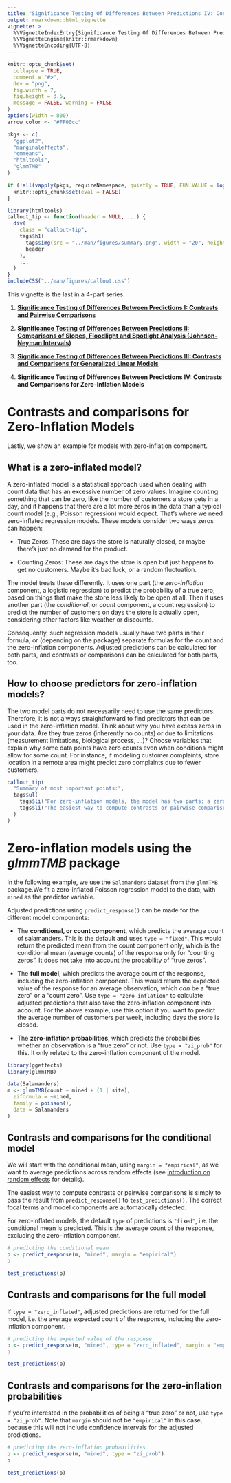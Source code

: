 ```yaml
---
title: "Significance Testing Of Differences Between Predictions IV: Contrasts And Comparisons For Zero-Inflation Models"
output: rmarkdown::html_vignette
vignette: >
  %\VignetteIndexEntry{Significance Testing Of Differences Between Predictions IV: Contrasts And Comparisons For Zero-Inflation Models}
  %\VignetteEngine{knitr::rmarkdown}
  %\VignetteEncoding{UTF-8}
---
```


```r
knitr::opts_chunk$set(
  collapse = TRUE,
  comment = "#>",
  dev = "png",
  fig.width = 7,
  fig.height = 3.5,
  message = FALSE, warning = FALSE
)
options(width = 800)
arrow_color <- "#FF00cc"

pkgs <- c(
  "ggplot2",
  "marginaleffects",
  "emmeans",
  "htmltools",
  "glmmTMB"
)

if (!all(vapply(pkgs, requireNamespace, quietly = TRUE, FUN.VALUE = logical(1L)))) {
  knitr::opts_chunk$set(eval = FALSE)
}
```

```r
library(htmltools)
callout_tip <- function(header = NULL, ...) {
  div(
    class = "callout-tip",
    tags$h1(
      tags$img(src = "../man/figures/summary.png", width = "20", height = "17", style = "vertical-align:middle"), # nolint
      header
    ),
    ...
  )
}
includeCSS("../man/figures/callout.css")
```

This vignette is the last in a 4-part series:

1. [**Significance Testing of Differences Between Predictions I: Contrasts and Pairwise Comparisons**](https://easystats.github.io/modelbased/articles/introduction_comparisons_1.html)

2. [**Significance Testing of Differences Between Predictions II: Comparisons of Slopes, Floodlight and Spotlight Analysis (Johnson-Neyman Intervals)**](https://easystats.github.io/modelbased/articles/introduction_comparisons_2.html)

3. [**Significance Testing of Differences Between Predictions III: Contrasts and Comparisons for Generalized Linear Models**](https://easystats.github.io/modelbased/articles/introduction_comparisons_3.html)

4. **Significance Testing of Differences Between Predictions IV: Contrasts and Comparisons for Zero-Inflation Models**


# Contrasts and comparisons for Zero-Inflation Models

Lastly, we show an example for models with zero-inflation component.

## What is a zero-inflated model?

A zero-inflated model is a statistical approach used when dealing with count data that has an excessive number of zero values. Imagine counting something that can be zero, like the number of customers a store gets in a day, and it happens that there are a lot more zeros in the data than a typical count model (e.g., Poisson regression) would ecpect. That's where we need zero-inflated regression models. These models consider two ways zeros can happen:

- True Zeros: These are days the store is naturally closed, or maybe there's just no demand for the product.

- Counting Zeros: These are days the store is open but just happens to get no customers. Maybe it's bad luck, or a random fluctuation.

The model treats these differently. It uses one part (the _zero-inflation_ component, a logistic regression) to predict the probability of a true zero, based on things that make the store less likely to be open at all. Then it uses another part (the _conditional_, or _count_ component, a count regression) to predict the number of customers on days the store is actually open, considering other factors like weather or discounts.

Consequently, such regression models usually have two parts in their formula, or (depending on the package) separate formulas for the count and the zero-inflation components. Adjusted predictions can be calculated for both parts, and contrasts or comparisons can be calculated for both parts, too.

## How to choose predictors for zero-inflation models?

The two model parts do not necessarily need to use the same predictors. Therefore, it is not always straightforward to find predictors that can be used in the zero-inflation model. Think about why you have excess zeros in your data. Are they true zeros (inherently no counts) or due to limitations (measurement limitations, biological process, ...)? Choose variables that explain why some data points have zero counts even when conditions might allow for some count. For instance, if modeling customer complaints, store location in a remote area might predict zero complaints due to fewer customers.

```r
callout_tip(
  "Summary of most important points:",
  tags$ul(
    tags$li("For zero-inflation models, the model has two parts: a zero-inflation component and a count component. Adjusted predictions can be calculated for both parts, and contrasts or comparisons can be calculated for both parts, too."), # nolint
    tags$li("The easiest way to compute contrasts or pairwise comparisons is simply to pass the result from ", tags$code("predict_response()"), " to ", tags$code("test_predictions()"), ". Specify the ", tags$code("type"), " argument to calculate predictions and contrasts or comparisons for the corresponding model component."), # nolint
  )
)
```

# Zero-inflation models using the *glmmTMB* package

In the following example, we use the `Salamanders` dataset from the `glmmTMB` package.We fit a zero-inflated Poisson regression model to the data, with `mined` as the predictor variable.

Adjusted predictions using `predict_response()` can be made for the different model components:

- The **conditional, or count component**, which predicts the average count of salamanders. This is the default and uses `type = "fixed"`. This would return the predicted mean from the count component only, which is the conditional mean (average counts) of the response only for "counting zeros". It does not take into account the probability of "true zeros".

- The **full model**, which predicts the average count of the response, including the zero-inflation component. This would return the expected value of the response for an average observation, which *can* be a "true zero" or a "count zero". Use `type = "zero_inflation"` to calculate adjusted predictions that also take the zero-inflation component into account. For the above example, use this option if you want to predict the average number of customers per week, including days the store is closed.

- The **zero-inflation probabilities**, which predicts the probabilities whether an observation is a "true zero" or not. Use `type = "zi_prob"` for this. It only related to the zero-inflation component of the model.

```r
library(ggeffects)
library(glmmTMB)

data(Salamanders)
m <- glmmTMB(count ~ mined + (1 | site),
  ziformula = ~mined,
  family = poisson(),
  data = Salamanders
)
```

## Contrasts and comparisons for the conditional model

We will start with the conditional mean, using `margin = "empirical"`, as we want to average predictions across random effects (see [introduction on random effects](https://easystats.github.io/modelbased/articles/introduction_randomeffects.html) for details).

The easiest way to compute contrasts or pairwise comparisons is simply to pass the result from `predict_response()` to `test_predictions()`. The correct focal terms and model components are automatically detected.

For zero-inflated models, the default `type` of predictions is `"fixed"`, i.e. the conditional mean is predicted. This is the average count of the response, excluding the zero-inflation component.

```r
# predicting the conditional mean
p <- predict_response(m, "mined", margin = "empirical")
p

test_predictions(p)
```

## Contrasts and comparisons for the full model

If `type = "zero_inflated"`, adjusted predictions are returned for the full model, i.e. the average expected count of the response, including the zero-inflation component.

```r
# predicting the expected value of the response
p <- predict_response(m, "mined", type = "zero_inflated", margin = "empirical")
p

test_predictions(p)
```

## Contrasts and comparisons for the zero-inflation probabilities

If you're interested in the probabilities of being a "true zero" or not, use `type = "zi_prob"`. Note that `margin` should not be `"empirical"` in this case, because this will not include confidence intervals for the adjusted predictions.

```r
# predicting the zero-inflation probabilities
p <- predict_response(m, "mined", type = "zi_prob")
p

test_predictions(p)
```
